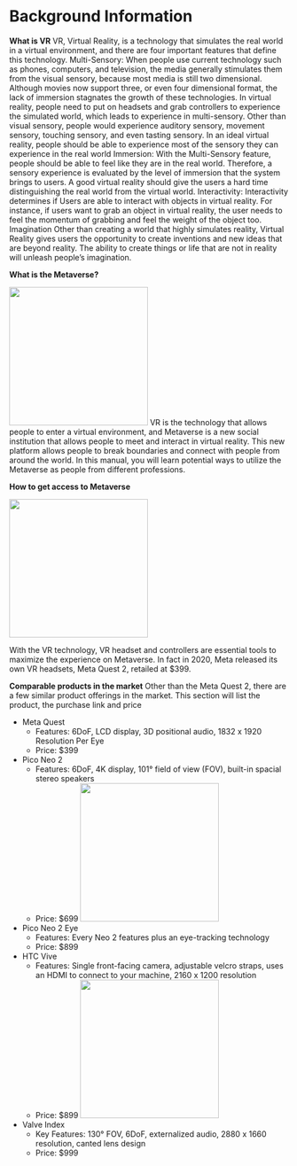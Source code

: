 # Background Information

**What is VR**
VR, Virtual Reality, is a technology that simulates the real world in a virtual environment, and there are four important features that define this technology.
Multi-Sensory: 
When people use current technology such as phones, computers, and television, the media generally stimulates them from the visual sensory, because most media is still two dimensional. Although movies now support three, or even four dimensional format, the lack of immersion stagnates the growth of these technologies. In virtual reality, people need to put on headsets and grab controllers to experience the simulated world, which leads to experience in multi-sensory. Other than visual sensory, people would experience auditory sensory, movement sensory, touching sensory, and even tasting sensory. In an ideal virtual reality, people should be able to experience most of the sensory they can experience in the real world
Immersion: 
With the Multi-Sensory feature, people should be able to feel like they are in the real world. Therefore, a sensory experience is evaluated by the level of immersion that the system brings to users. A good virtual reality should give the users a hard time distinguishing the real world from the virtual world. 
Interactivity:
Interactivity determines if Users are able to interact with objects in virtual reality. For instance, if users want to grab an object in virtual reality, the user needs to feel the momentum of grabbing and feel the weight of the object too. 
Imagination
Other than creating a world that highly simulates reality, Virtual Reality gives users the opportunity to create inventions and new ideas that are beyond reality. The ability to create things or life that are not in reality will unleash people’s imagination.

**What is the Metaverse?**

![](images/metaverse-landscape-glow-800x450.jpeg){width=250}
VR is the technology that allows people to enter a virtual environment, and Metaverse is a new social institution that allows people to meet and interact in virtual reality. This new platform allows people to break boundaries and connect with people from around the world. In this manual, you will learn potential ways to utilize the Metaverse as people from different professions. 

**How to get access to Metaverse**

![](images/Meta-Quest-2---128GB.jpeg){width=250}

With the VR technology, VR headset and controllers are essential tools to maximize the experience on Metaverse. In fact in 2020, Meta released its own VR headsets, Meta Quest 2, retailed at $399. 


**Comparable products in the market**
Other than the Meta Quest 2, there are a few similar product offerings in the market. This section will list the product, the purchase link and price

* Meta Quest
  + Features: 6DoF, LCD display, 3D positional audio, 1832 x 1920 Resolution Per Eye
  + Price: $399
* Pico Neo 2
  + Features: 6DoF, 4K display, 101° field of view (FOV), built-in spacial stereo speakers
  + Price: $699
![](images/m-neo2-1.jpeg){width=250}
* Pico Neo 2 Eye
  + Features: Every Neo 2 features plus an eye-tracking technology
  + Price: $899
* HTC Vive
  + Features: Single front-facing camera, adjustable velcro straps, uses an HDMI to connect to your machine, 2160 x 1200 resolution
  + Price: $899
![](images/vive_pro_pdp_desktop-mian-min.png){width=250}
* Valve Index
  + Key Features: 130° FOV, 6DoF, externalized audio, 2880 x 1660 resolution, canted lens design
  + Price: $999

